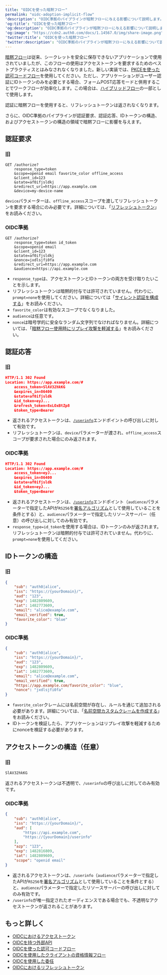 ```yaml
---
title: "OIDCを使った暗黙フロー"
permalink: "oidc-adoption-implicit-flow"
'description': "OIDC準拠のパイプラインが暗黙フローに与える影響について説明します。"
'og:title': "OIDCを使った暗黙フロー"
'og:description': "OIDC準拠のパイプラインが暗黙フローに与える影響について説明します。"
'og:image': "https://cdn2.auth0.com/docs/1.14567.0/img/share-image.png"
'twitter:title': "OIDCを使った暗黙フロー"
'twitter:description': "OIDC準拠のパイプラインが暗黙フローに与える影響について説明します。"
---
```


[暗黙フロー](/docs/ja-jp/get-started/authentication-and-authorization-flow/implicit-flow-with-form-post)は従来、シークレットを安全に保存できないアプリケーションで使用されていましたが、このフローの使用はアクセストークンを要求するためのベストプラクティスとはみなされなくなりました。新しい実装では、[PKCEを使った認可コードフロー](/docs/ja-jp/get-started/authentication-and-authorization-flow/authorization-code-flow-with-pkce)を使用してください。ただし、アプリケーションがユーザー認証にIDトークンのみを必要とする場合、フォームPOST応答モードと併用することでワークフローが効率化します。この場合は、[ハイブリッドフロー](/docs/ja-jp/get-started/authentication-and-authorization-flow/hybrid-flow)の一部として使用します。

認証に暗黙フローを使用すると、リフレッシュトークンは返されなくなります。

さらに、OIDC準拠のパイプラインが認証要求、認証応答、IDトークンの構造、およびアクセストークンの構造の領域で暗黙フローに影響を与えます。

## 認証要求

### 旧

```http lines
GET /authorize?
    response_type=token
    &scope=openid email favorite_color offline_access
    &client_id=123
    &state=af0ifjsldkj
    &redirect_uri=https://app.example.com
    &device=my-device-name
```

`device`パラメーターは、`offline_access`スコープを渡してリフレッシュトークンを要求する場合にのみ必要です。詳細については、「[リフレッシュトークン](/docs/ja-jp/secure/tokens/refresh-tokens)」をお読みください。

### OIDC準拠

```http lines
GET /authorize?
    response_type=token id_token
    &scope=openid email
    &client_id=123
    &state=af0ifjsldkj
    &nonce=jxdlsjfi0fa
    &redirect_uri=https://app.example.com
    &audience=https://api.example.com
```

* `response_type`は、アクセストークンとIDトークンの両方を受け取りたいことを示します。
* リフレッシュトークンは暗黙的付与では許可されていません。代わりに、`prompt=none`を使用してください。詳細については「[サイレント認証を構成する](/docs/ja-jp/authenticate/login/configure-silent-authentication)」をお読みください。
* `favorite_color`は有効なスコープでなくなりました。
* `audience`は任意です。
* `nonce`は暗号学的に安全なランダム文字列でなければなりません。詳細については、「[暗黙フロー使用時にリプレイ攻撃を軽減する](/docs/ja-jp/get-started/authentication-and-authorization-flow/implicit-flow-with-form-post/mitigate-replay-attacks-when-using-the-implicit-flow)」をお読みください。

## 認証応答

### 旧

```json lines
HTTP/1.1 302 Found
Location: https://app.example.com/#
    access_token=SlAV32hkKG
    &expires_in=86400
    &state=af0ifjsldk
    &id_token=eyJ...
    &refresh_token=8xLOxBtZp8
    &token_type=Bearer
```

* 返されるアクセストークンは、[`/userinfo`](/docs/ja-jp/api/authentication#get-user-info)エンドポイントの呼び出しに対して有効です。
* リフレッシュトークンは、`device`パラメーターが渡され、`offline_access`スコープが要求された場合にのみ返されます。

### OIDC準拠

```json lines
HTTP/1.1 302 Found
Location: https://app.example.com/#
    access_token=eyJ...
    &expires_in=86400
    &state=af0ifjsldk
    &id_token=eyJ...
    &token_type=Bearer
```

* 返されるアクセストークンは、[`/userinfo`](/docs/ja-jp/api/authentication#get-user-info)エンドポイント（`audience`パラメーターで指定したAPIが`RS256`を[署名アルゴリズム](/docs/ja-jp/get-started/applications/signing-algorithms)として使用していることを条件とする）と、`audience`パラメーターで指定したリソースサーバー（任意）の呼び出しに対してのみ有効です。
* `response_type=id_token`を使用する場合は、IDトークンのみが返されます。リフレッシュトークンは暗黙的付与では許可されていません。代わりに、`prompt=none`を使用してください。

## IDトークンの構造

### 旧

```json JSON lines
{
    "sub": "auth0|alice",
    "iss": "https://{yourDomain}/",
    "aud": "123",
    "exp": 1482809609,
    "iat": 1482773609,
    "email": "alice@example.com",
    "email_verified": true,
    "favorite_color": "blue"
}
```

### OIDC準拠

```json JSON lines
{
    "sub": "auth0|alice",
    "iss": "https://{yourDomain}/",
    "aud": "123",
    "exp": 1482809609,
    "iat": 1482773609,
    "email": "alice@example.com",
    "email_verified": true,
    "https://app.example.com/favorite_color": "blue",
    "nonce": "jxdlsjfi0fa"
}
```

* `favorite_color`クレームには名前空間が存在し、ルールを通じて追加される必要があります。詳細については、「[名前空間カスタムクレームを作成する](/docs/ja-jp/secure/tokens/json-web-tokens/create-custom-claims)」をお読みください。
* IDトークンを検証したら、アプリケーションはリプレイ攻撃を軽減するために<Tooltip data-tooltip-id="react-containers-DefinitionTooltip-0" href="/docs/ja-jp/glossary?term=nonce" tip="Nonce: リプレイ攻撃を検出および防止するために、認証プロトコルで1回だけ発行される任意の数値。" cta="用語集の表示">nonce</Tooltip>を検証する必要があります。

## アクセストークンの構造（任意）

### 旧

```bash HTTP lines
SlAV32hkKG
```

返されるアクセストークンは不透明で、`/userinfo`の呼び出しに対してのみ有効です。

### OIDC準拠

```json JSON lines
{
    "sub": "auth0|alice",
    "iss": "https://{yourDomain}/",
    "aud": [
        "https://api.example.com",
        "https://{yourDomain}/userinfo"
    ],
    "azp": "123",
    "exp": 1482816809,
    "iat": 1482809609,
    "scope": "openid email"
}
```

* 返されるアクセストークンは、`/userinfo`（`audience`パラメーターで指定したAPIが`RS256`を[署名アルゴリズム](/docs/ja-jp/get-started/applications/change-application-signing-algorithms)として使用していることを条件とする）と、`audience`パラメーターで指定したリソースサーバーの呼び出しに対してのみ有効です。
* `/userinfo`が唯一指定されたオーディエンスである場合でも、不透明なアクセストークンが返されることがあります。

## もっと詳しく

* [OIDCにおけるアクセストークン](/docs/ja-jp/authenticate/login/oidc-conformant-authentication/oidc-adoption-access-tokens)
* [OIDCを持つ外部API](/docs/ja-jp/authenticate/login/oidc-conformant-authentication/oidc-adoption-apis)
* [OIDCを使った認可コードフロー](/docs/ja-jp/authenticate/login/oidc-conformant-authentication/oidc-adoption-auth-code-flow)
* [OIDCを使用したクライアントの資格情報フロー](/docs/ja-jp/authenticate/login/oidc-conformant-authentication/oidc-adoption-client-credentials-flow)
* [OIDCを使用した委任](/docs/ja-jp/authenticate/login/oidc-conformant-authentication/oidc-adoption-delegation)
* [OIDCにおけるリフレッシュトークン](/docs/ja-jp/authenticate/login/oidc-conformant-authentication/oidc-adoption-refresh-tokens)